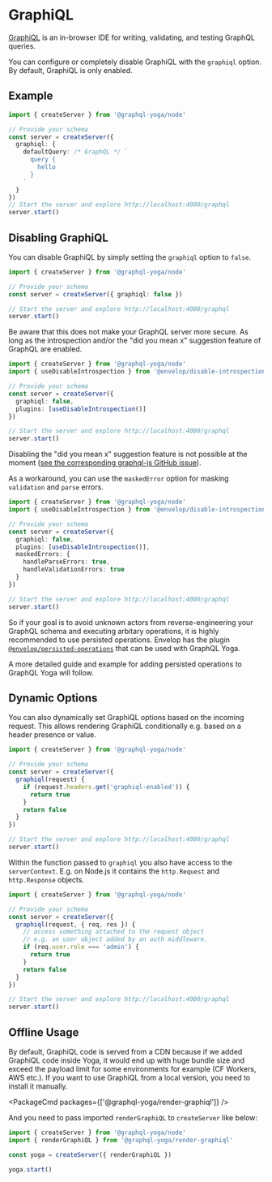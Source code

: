 
# GraphiQL

[GraphiQL](https://github.com/graphql/graphiql) is an in-browser IDE for writing, validating, and testing GraphQL queries.

You can configure or completely disable GraphiQL with the `graphiql` option.
By default, GraphiQL is only enabled.

## Example

```ts
import { createServer } from '@graphql-yoga/node'

// Provide your schema
const server = createServer({
  graphiql: {
    defaultQuery: /* GraphQL */ `
      query {
        hello
      }
    `
  }
})
// Start the server and explore http://localhost:4000/graphql
server.start()
```

## Disabling GraphiQL

You can disable GraphiQL by simply setting the `graphiql` option to `false`.

```ts
import { createServer } from '@graphql-yoga/node'

// Provide your schema
const server = createServer({ graphiql: false })

// Start the server and explore http://localhost:4000/graphql
server.start()
```

<Callout type="warning" emoji="⚠️">
  Be aware that this does not make your GraphQL server more secure. As long as
  the introspection and/or the "did you mean x" suggestion feature of GraphQL
  are enabled.
</Callout>

```ts
import { createServer } from '@graphql-yoga/node'
import { useDisableIntrospection } from '@envelop/disable-introspection'

// Provide your schema
const server = createServer({
  graphiql: false,
  plugins: [useDisableIntrospection()]
})

// Start the server and explore http://localhost:4000/graphql
server.start()
```

Disabling the "did you mean x" suggestion feature is not possible at the moment ([see the corresponding graphql-js GitHub issue](https://github.com/graphql/graphql-js/issues/2247)).

As a workaround, you can use the `maskedError` option for masking `validation` and `parse` errors.

```ts
import { createServer } from '@graphql-yoga/node'
import { useDisableIntrospection } from '@envelop/disable-introspection'

// Provide your schema
const server = createServer({
  graphiql: false,
  plugins: [useDisableIntrospection()],
  maskedErrors: {
    handleParseErrors: true,
    handleValidationErrors: true
  }
})

// Start the server and explore http://localhost:4000/graphql
server.start()
```

So if your goal is to avoid unknown actors from reverse-engineering your GraphQL schema and executing arbitary operations, it is highly recommended to use persisted operations.
Envelop has the plugin [`@envelop/persisted-operations`](https://www.npmjs.com/package/@envelop/persisted-operations) that can be used with GraphQL Yoga.

A more detailed guide and example for adding persisted operations to GraphQL Yoga will follow.

## Dynamic Options

You can also dynamically set GraphiQL options based on the incoming request.
This allows rendering GraphiQL conditionally e.g. based on a header presence or value.

```ts
import { createServer } from '@graphql-yoga/node'

// Provide your schema
const server = createServer({
  graphiql(request) {
    if (request.headers.get('graphiql-enabled')) {
      return true
    }
    return false
  }
})

// Start the server and explore http://localhost:4000/graphql
server.start()
```

Within the function passed to `graphiql` you also have access to the `serverContext`.
E.g. on Node.js it contains the `http.Request` and `http.Response` objects.

```ts
import { createServer } from '@graphql-yoga/node'

// Provide your schema
const server = createServer({
  graphiql(request, { req, res }) {
    // access something attached to the request object
    // e.g. an user object added by an auth middleware.
    if (req.user.role === 'admin') {
      return true
    }
    return false
  }
})

// Start the server and explore http://localhost:4000/graphql
server.start()
```

## Offline Usage

By default, GraphiQL code is served from a CDN because if we added GraphiQL code inside Yoga, it would end up with huge bundle size and exceed the payload limit for some environments for example (CF Workers, AWS etc.).
If you want to use GraphiQL from a local version, you need to install it manually.

<PackageCmd packages={['@graphql-yoga/render-graphiql']} />

And you need to pass imported `renderGraphiQL` to `createServer` like below:

```ts
import { createServer } from '@graphql-yoga/node'
import { renderGraphiQL } from '@graphql-yoga/render-graphiql'

const yoga = createServer({ renderGraphiQL })

yoga.start()
```
